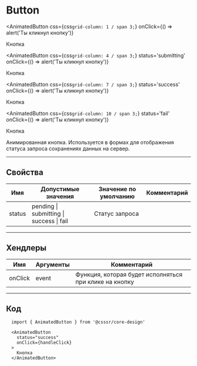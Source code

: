 
# Button

<AnimatedButton 
  css={css`grid-column: 1 / span 3;`} 
  onClick={() => alert('Ты кликнул кнопку')}
>
  Кнопка
</AnimatedButton>

<AnimatedButton
  css={css`grid-column: 4 / span 3;`}
  status='submitting'
  onClick={() => alert('Ты кликнул кнопку')}
>
  Кнопка
</AnimatedButton>

<AnimatedButton
  css={css`grid-column: 7 / span 3;`}
  status='success'
  onClick={() => alert('Ты кликнул кнопку')}
>
  Кнопка
</AnimatedButton>

<AnimatedButton
  css={css`grid-column: 10 / span 3;`}
  status='fail'
  onClick={() => alert('Ты кликнул кнопку')}
>
  Кнопка
</AnimatedButton>

Анимированная кнопка. Используется в формах для отображения статуса запроса сохранениях данных на сервер.

---------------------------------------
## Свойства
Имя       | Допустимые значения  | Значение по умолчанию | Комментарий
--------- | -------------------- | --------------------- | ----------------
status    | pending \| submitting \| success \| fail     | Статус запроса

---------------------------------------
## Хендлеры
Имя       | Аргументы | Комментарий
--------- | --------- | ---------------
onClick   | event     | Функция, которая будет исполняться при клике на кнопку

---------------------------------------
## Код
```
  import { AnimatedButton } from '@csssr/core-design'

  <AnimatedButton
    status="success"
    onClick={handleClick}
  >
    Кнопка
  </AnimatedButton>
```
